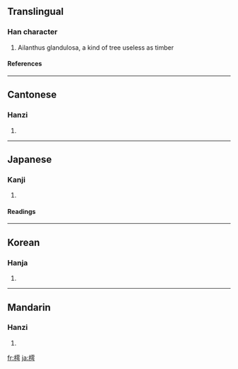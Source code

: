 ==Translingual==
===Han character===
{{Han char|rn=75|rad=木|as=11|sn=15|four=4192<sub>7</sub>|canj=木一月尸 (DMBS)}}
# Ailanthus glandulosa, a kind of tree useless as timber
====References====
{{Han ref|kx=0550.080|dkj=15438|dj=0938.030|hdz=21278.080|uh=6A17|ud=27159|bh=E5CC|bd=58828}}

----
==Cantonese==
===Hanzi===
{{yue-hanzi|jyut=|y=syu1}}
# {{defn|Cantonese}}

----
==Japanese==
===Kanji===
{{ja-kanji|grade=|rs=木11}}
# {{defn|Japanese}} 
====Readings====
{{ja-readings|on=[[ちょ]] (cho)|kun=[[おうち]] (ouchi)}}

----
==Korean==
===Hanja===
{{ko-hanja|hangeul=저|eumhun=|rv=jeo|mr=chŏ|y=ce}}
# {{defn|Korean}}

----
==Mandarin==
===Hanzi===
{{cmn-hanzi|pin=[[shū]] ([[shu1]])|wg=shu<sup>1</sup>}}
# {{defn|Mandarin}}

[[fr:樗]]
[[ja:樗]]
